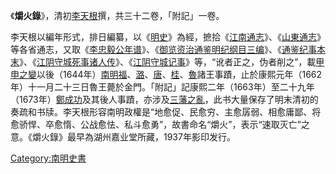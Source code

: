 《'''爝火錄'''》，清初[[李天根|李天根]]撰，共三十二卷，「附記」一卷。

李天根以編年形式，排日編纂，以《[[明史|明史]]》為經，摭拾《[[江南通志|江南通志]]》、《[[山東通志|山東通志]]》等各省通志，又取《[[李忠毅公年谱|李忠毅公年谱]]》、《[[御览资治通鉴明纪纲目三编|御览资治通鉴明纪纲目三编]]》、《[[通鉴纪事本末|通鉴纪事本末]]》、《[[江阴守城死事诸人传|江阴守城死事诸人传]]》、《[[江阴守城记事|江阴守城记事]]》等，“讹者正之，伪者削之”，載[[甲申之變|甲申之變]]以後（1644年）[[南明|南明]][[弘光帝|福]]、[[朱常淓|潞]]、[[隆武帝|唐]]、[[永曆帝|桂]]、[[朱以海|魯]]諸王事蹟，止於康熙元年（1662年）十一月二十三日魯王薨於金門。「附記」記康熙二年（1663年）至二十九年（1673年）[[鄭成功|鄭成功]]及其後人事蹟，亦涉及[[三藩之亂|三藩之亂]]，此书大量保存了明末清初的奏疏和书牍。李天根形容南明政權是“地愈促、民愈穷、主愈孱弱、相愈庸鄙、将愈骄悍、卒愈惰、公战愈怯、私斗愈勇”，故書命名“爝火”，表示“速取灭亡”之意。《爝火錄》最早為湖州嘉业堂所藏，1937年影印发行。

[[Category:南明史書|Category:南明史書]]

{{historical-book-stub}}
